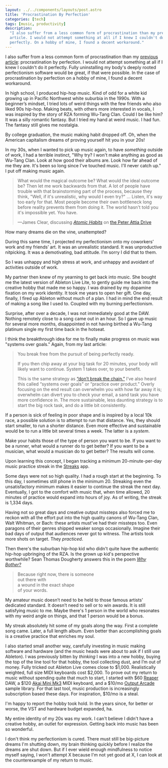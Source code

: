 ```yaml
---
layout: ../../components/layouts/post.astro
title: 'Procrastination By Perfection'
categories: [tech]
tags: [music, productivity]
description:
  "I also suffer from a less common form of procrastination than my previous
  article. I would not attempt something at all if I knew I couldn't do it
  perfectly. On a hobby of mine, I found a decent workaround."
---
```


I also suffer from a less common form of procrastination than my [previous
article][Procrastination By Doing]: procrastination by perfection. I would not
attempt something at all if I knew I couldn't do it perfectly. Fully
uninstalling my body's deeply rooted perfectionism software would be great, if
that were possible. In the case of procrastination by perfection on a hobby of
mine, I found a decent workaround.

In high school, I produced hip-hop music. Kind of odd for a white kid growing up
in Pacific Northwest white suburbia in the 1990s. With a beginner’s mindset, I
tried lots of weird things with the few friends who also liked 90s hip-hop.
Making beats, with others more interested in vocals, I was inspired by the story
of RZA forming Wu-Tang Clan. Could I be like him? It was a silly romantic
fantasy. But I tried my hand at weird music. I had fun. The fantasy still gives
me nostalgia.

By college graduation, the music making habit dropped off. Oh, when the American
capitalism dreams of proving yourself hit you in your 20s!

In my 30s, when I wanted to pick up music again, to have _something_ outside of
work, I had a terrible instinct, "Why try? I won't make anything as good as
Wu-Tang Clan. Look at how good their albums are. Look how far ahead of me they
are. It's been so long since I've touched music. I'll never catch up." I put off
making music again.

> What would the magical outcome be? What would the ideal outcome be? Then let
> me work backwards from that. A lot of people have trouble with that
> brainstorming part of the process, because they think, "Well, if it's
> unrealistic, why would I even try?" … Listen, it's way too early for that.
> Most people become their own bottleneck long before reality prevents them from
> doing it. The world hasn't told you it's impossible yet. You have.
>
> —James Clear, discussing
> _[Atomic Habits](https://www.goodreads.com/book/show/40121378-atomic-habits)_
> on [the Peter Attia Drive](https://peterattiamd.com/jamesclear/)

How many dreams die on the vine, unattempted?

During this same time, I projected my perfectionism onto my coworkers’ work and
my friends’ art. It was an unrealistic standard. It was unproductive nitpicking.
It was a demotivating, bad attitude. I’m sorry I did that to them.

So I was unhappy and high stress at work, and unhappy and avoidant of activities
outside of work.

My partner then knew of my yearning to get back into music. She bought me the
latest version of Ableton Live Lite, to gently guide me back into the creative
hobby that made me so happy. I was drained by my dopamine fixation on my work
identity. It took me years to open her gift. One day, finally, I fired up
Ableton without much of a plan. I had in mind the end result of making a song
like I used to. Coupled with my burning perfectionism.

Surprise, after over a decade, I was not immediately good at the DAW. Nothing
remotely close to a song came out in an hour. So I gave up music for several
more months, disappointed in not having birthed a Wu-Tang platinum single my
first time back in the hotseat.

I think the breakthrough idea for me to finally make progress on music was
"systems over goals." Again, from my last article:

> You break free from the pursuit of being perfectly ready.
>
> If you then chip away at your big task for 20 minutes, your body will likely
> want to continue. System 1 takes over, to your benefit.
>
> This is the same strategy
> as [“don’t break the chain.”](https://jamesclear.com/stop-procrastinating-seinfeld-strategy)
> I’ve also heard this called “systems over goals” or “practice over product.”
> Overly focusing on the end result can overwhelm you with how far away it is;
> overwhelm can divert you to check your email, a sand task you have more
> confidence in. The more sustainable, less daunting strategy is to start the
> big rock task, and do a little bit consistently.

If a person is sick of feeling in poor shape and is inspired by a local 10k
race, a possible solution is to attempt to run that distance. Yes, they should
start smaller, to run a shorter distance. Even more effective and sustainable
would be to run a little bit several times a week. The latter is a _system_.

Make your habits those of the type of person you want to be. If you want to be a
runner, what would a runner do to get better? If you want to be a musician, what
would a musician do to get better? The results will come.

Upon learning this concept, I began tracking a minimum 20-minute-per-day music
practice streak in the [Streaks](https://streaksapp.com/) app.

Some days were not so high quality. I had a rough start at the beginning. To
this day, I sometimes still phone in the minimum 20. Streaking even the
unsatisfactory minimum makes it easier to continue the streak the next day.
Eventually, I got to the comfort with music that, when time allowed, 20 minutes
of practice would expand into hours of joy. As of writing, the streak is 1,334
days.

Having not so great days and creative output missteps also forced me to reckon
with all the effort put into the high quality canons of Wu-Tang Clan, Walt
Whitman, or Bach: these artists must’ve had their missteps too. Even paragons of
their genres shipped weaker songs occasionally. Imagine their bad days of output
that audiences never got to witness. The artists took more shots on target. They
_practiced_.

Then there's the suburban hip-hop kid who didn't quite have the authentic
hip-hop upbringing of the RZA. Is the grown up kid's perspective worthwhile?
Sean Thomas Dougherty answers this in the poem _[Why Bother?]_

> Because right now, there is someone <br /> out there with <br /> a wound in
> the exact shape <br /> of your words.

My amateur music doesn’t need to be held to those famous artists' dedicated
standard. It doesn’t need to sell or to win awards. It is still satisfying music
to me. Maybe there's 1 person in the world who resonates with my weird angle on
things, and that 1 person would be a bonus.

My streak absolutely hit some of my goals along the way. First a complete song
came. Later, a full length album. Even better than accomplishing goals is a
creative practice that enriches my soul.

I also started small another way, carefully investing in music making software
and hardware (and the music heads were about to ask if I still use Ableton). I
was previously bitten by _thinking_ I was into a new hobby, buying the top of
the line tool for that hobby, the tool collecting dust, and I’m out of money.
Fully tricked out Ableton Live comes close to $1,000. Realistically weighted,
full size MIDI keyboards cost $2,000. To prove out my return to music without
spending quite that much to start, I started with $60
[Reaper](https://reaper.fm) DAW, a $120
[Akai Mini Mk3](https://www.akaipro.com/mpk-mini-mk3) MIDI keyboard, and a
$10/mo [Output Arcade](https://output.com/products/arcade) sample library. For
that last tool, music production is increasingly subscription based these days.
For inspiration, $10/mo is a steal.

I'm happy to report the hobby took hold. In the years since, for better or
worse, the VST and hardware budget expanded, ha.

My entire identity of my 20s was my work. I can't believe I didn't have a
creative hobby, an outlet for expression. Getting back into music has been so
wonderful.

I don't think my perfectionism is cured. There must still be big-picture dreams
I'm shutting down, my brain thinking quickly before I realize the dreams are
shut down. But if I ever wield enough mindfulness to notice myself saying, I
won't attempt X because I'm not yet good at X, I can look at the counterexample
of my return to music.

[Procrastination By Doing]: /posts/procrastination-by-doing
[Why Bother?]:
  https://www.reddit.com/r/TorturedPoetsArtDept/comments/1ekckor/why_bother_by_sean_thomas_dougherty/?utm_source=share&utm_medium=web3x&utm_name=web3xcss&utm_term=1&utm_content=share_button
